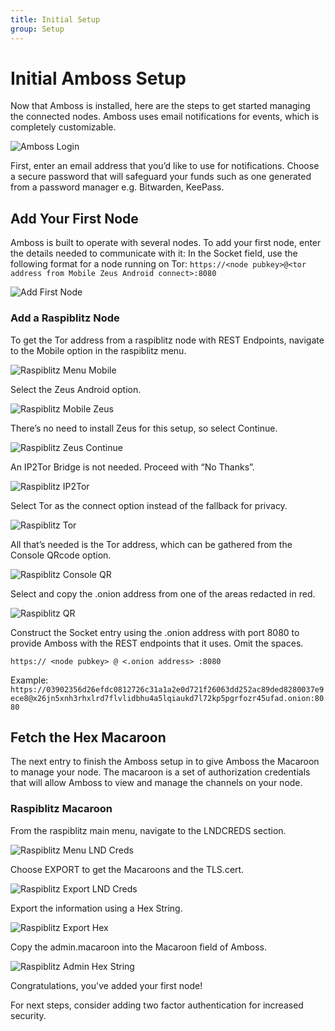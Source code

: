 ```yaml
---
title: Initial Setup
group: Setup
---
```


# Initial Amboss Setup

Now that Amboss is installed, here are the steps to get started managing the connected nodes. Amboss uses email notifications for events, which is completely customizable.

![Amboss Login](/assets/docs/raspiblitz/AmbossLogin.png)

First, enter an email address that you’d like to use for notifications. Choose a secure password that will safeguard your funds such as one generated from a password manager e.g. Bitwarden, KeePass.

## Add Your First Node

Amboss is built to operate with several nodes. To add your first node, enter the details needed to communicate with it:
In the Socket field, use the following format for a node running on Tor:
`https://<node pubkey>@<tor address from Mobile Zeus Android connect>:8080`

![Add First Node](/assets/docs/raspiblitz/AddYourFirstNode.png)

### Add a Raspiblitz Node

To get the Tor address from a raspiblitz node with REST Endpoints, navigate to the Mobile option in the raspiblitz menu.

![Raspiblitz Menu Mobile](/assets/docs/raspiblitz/ras-menu-mobile.png)

Select the Zeus Android option.

![Raspiblitz Mobile Zeus](/assets/docs/raspiblitz/ras-mobile-zeus.png)

There’s no need to install Zeus for this setup, so select Continue.

![Raspiblitz Zeus Continue](/assets/docs/raspiblitz/ras-zeus-continue.png)

An IP2Tor Bridge is not needed. Proceed with “No Thanks”.

![Raspiblitz IP2Tor](/assets/docs/raspiblitz/ras-zeus-IP2Tor.png)

Select Tor as the connect option instead of the fallback for privacy.

![Raspiblitz Tor](/assets/docs/raspiblitz/ras-mobile-Tor.png)

All that’s needed is the Tor address, which can be gathered from the Console QRcode option.

![Raspiblitz Console QR](/assets/docs/raspiblitz/ras-consoleQR.png)

Select and copy the .onion address from one of the areas redacted in red.

![Raspiblitz QR](/assets/docs/raspiblitz/ras-consoleQR-redacted.png)

Construct the Socket entry using the .onion address with port 8080 to provide Amboss with the REST endpoints that it uses. Omit the spaces.

`https:// <node pubkey> @ <.onion address> :8080 `

Example: `https://03902356d26efdc0812726c31a1a2e0d721f26063dd252ac89ded8280037e9ece8@x26jn5xnh3rhxlrd7flvlidbhu4a5lqiaukd7l72kp5pgrfozr45ufad.onion:8080`

## Fetch the Hex Macaroon

The next entry to finish the Amboss setup in to give Amboss the Macaroon to manage your node. The macaroon is a set of authorization credentials that will allow Amboss to view and manage the channels on your node.

### Raspiblitz Macaroon

From the raspiblitz main menu, navigate to the LNDCREDS section.

![Raspiblitz Menu LND Creds](/assets/docs/raspiblitz/ras-menu-LNDcreds.png)

Choose EXPORT to get the Macaroons and the TLS.cert.

![Raspiblitz Export LND Creds](/assets/docs/raspiblitz/ras-LNDcreds-export.png)

Export the information using a Hex String.

![Raspiblitz Export Hex](/assets/docs/raspiblitz/ras-LNDcreds-hex.png)

Copy the admin.macaroon into the Macaroon field of Amboss.

![Raspiblitz Admin Hex String](/assets/docs/raspiblitz/ras-LNDcreds-admin.png)

Congratulations, you've added your first node!

For next steps, consider adding two factor authentication for increased security.
